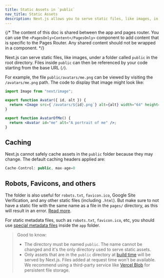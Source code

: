 ```yaml
---
title: Static Assets in `public`
nav_title: Static Assets
description: Next.js allows you to serve static files, like images, in the public directory. You can learn how it works here.
---
```


{/* The content of this doc is shared between the app and pages router. You can use the `<PagesOnly>Content</PagesOnly>` component to add content that is specific to the Pages Router. Any shared content should not be wrapped in a component. */}

Next.js can serve static files, like images, under a folder called `public` in the root directory. Files inside `public` can then be referenced by your code starting from the base URL (`/`).

For example, the file `public/avatars/me.png` can be viewed by visiting the `/avatars/me.png` path. The code to display that image might look like:

```jsx filename="avatar.js"
import Image from "next/image";

export function Avatar({ id, alt }) {
  return <Image src={`/avatars/${id}.png`} alt={alt} width="64" height="64" />;
}

export function AvatarOfMe() {
  return <Avatar id="me" alt="A portrait of me" />;
}
```

## Caching

Next.js cannot safely cache assets in the `public` folder because they may change. The default caching headers applied are:

```jsx
Cache-Control: public, max-age=0
```

## Robots, Favicons, and others

<PagesOnly>

The folder is also useful for `robots.txt`, `favicon.ico`, Google Site Verification, and any other static files (including `.html`). But make sure to not have a static file with the same name as a file in the `pages/` directory, as this will result in an error. [Read more](/docs/messages/conflicting-public-file-page).

</PagesOnly>

<AppOnly>

For static metadata files, such as `robots.txt`, `favicon.ico`, etc, you should use [special metadata files](/docs/content/app/api-reference/file-conventions/metadata) inside the `app` folder.

</AppOnly>

> Good to know:
>
> - The directory must be named `public`. The name cannot be changed and it's the only directory used to serve static assets.
> - Only assets that are in the `public` directory at [build time](/docs/content/app/api-reference/next-cli#build) will be served by Next.js. Files added at request time won't be available. We recommend using a third-party service like [Vercel Blob](https://vercel.com/docs/storage/vercel-blob?utm_source=next-site&utm_medium=docs&utm_campaign=next-website) for persistent file storage.
